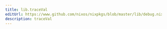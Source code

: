 ```yaml
---
title: lib.traceVal
editUrl: https://www.github.com/nixos/nixpkgs/blob/master/lib/debug.nix#L66C5
description: traceVal
---
```




<LinkCard
    title="Contribute Now!"
    description="API Documentation is done in our source code"
    href="https://www.github.com/nixos/nixpkgs/blob/master/lib/debug.nix#L66C5"
/>

